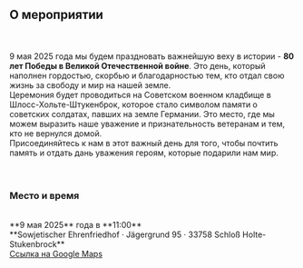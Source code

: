 ## О мероприятии
<br /><br />
9 мая 2025 года мы будем праздновать важнейшую веху в истории - **80 лет Победы в Великой Отечественной войне**. Это день, который наполнен гордостью, скорбью и благодарностью тем, кто отдал свою жизнь за свободу и мир на нашей земле.
<br />
Церемония будет проводиться на Советском военном кладбище в Шлосс-Хольте-Штукенброк, которое стало символом памяти о советских солдатах, павших на земле Германии. Это место, где мы можем выразить наше уважение и признательность ветеранам и тем, кто не вернулся домой.
<br />
Присоединяйтесь к нам в этот важный день для того, чтобы почтить память и отдать дань уважения героям, которые подарили нам мир.
<br /><br /><br />

### Место и время
<br />
**9 мая 2025** года в **11:00**
<br />
**Sowjetischer Ehrenfriedhof · Jägergrund 95 · 33758 Schloß Holte-Stukenbrock**
<br />
<a className="underline" href="https://maps.app.goo.gl/vgTck1z2HjknyQfAA" target="_blank">Ссылка на Google Maps</a>